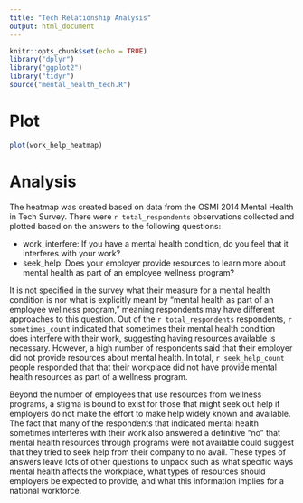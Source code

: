 ```yaml
---
title: "Tech Relationship Analysis"
output: html_document
---
```


```r
knitr::opts_chunk$set(echo = TRUE)
library("dplyr")
library("ggplot2")
library("tidyr")
source("mental_health_tech.R")
```


# Plot

```r
plot(work_help_heatmap)
```


# Analysis

The heatmap was created based on data from the OSMI 2014 Mental Health in Tech Survey. There were `r total_respondents` observations collected and plotted based on the answers to the following questions:

- work_interfere: If you have a mental health condition, do you feel that it interferes with your work?
- seek_help: Does your employer provide resources to learn more about mental health as part of an employee wellness program?

It is not specified in the survey what their measure for a mental health condition is nor what is explicitly meant by "mental health as part of an employee wellness program," meaning respondents may have different approaches to this question. Out of the `r total_respondents` respondents, `r sometimes_count` indicated that sometimes their mental health condition does interfere with their work, suggesting having resources available is necessary. However, a high number of respondents said that their employer did not provide resources about mental health. In total, `r seek_help_count` people responded that that their workplace did not have provide mental health resources as part of a wellness program.

Beyond the number of employees that use resources from wellness programs, a stigma is bound to exist for those that might seek out help if employers do not make the effort to make help widely known and available. The fact that many of the respondents that indicated mental health sometimes interferes with their work also answered a definitive "no" that mental health resources through programs were not available could suggest that they tried to seek help from their company to no avail. These types of answers leave lots of other questions to unpack such as what specific ways mental health affects the workplace, what types of resources should employers be expected to provide, and what this information implies for a national workforce.

